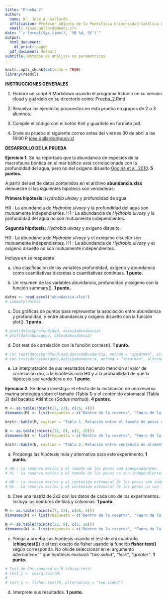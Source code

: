 ```yaml
---
title: "Prueba 2"
author:
  name: Dr. José A. Gallardo.
  affiliation: Profesor adjunto de la Pontificia Universidad Católica de Valparaíso
  email: <jose.gallardo@pucv.cl>
date: "`r format(Sys.time(), '%B %d, %Y')`"
output:
  html_document:
    df_print: paged
  pdf_document: default
subtitle: Métodos de análisis no paramétricos
---
```


```r
knitr::opts_chunk$set(echo = TRUE)
library(readxl)
```

**INSTRUCCIONES GENERALES**

1) Elabore un script R Markdown usando el programa Rstudio en su versión cloud y guárdelo en su directorio como: Prueba_2.Rmd

2) Resuelva los ejercicios propuestos en esta prueba en grupos de 2 o 3 alumnos.

3) Compile el código con el botón Knit y guardelo en formato pdf.

4) Envíe su prueba al siguiente correo antes del viernes 30 de abril a las 18:00 P <jose.gallardo@pucv.cl>

**DESARROLLO DE LA PRUEBA**

**Ejercicio 1.** Se ha reportado que la abundancia de especies de la macrofauna béntica en el mar báltico está correlacionada con la profundidad del agua, pero no del oxígeno disuelto [Gogina et al. 2010](https://www.io-warnemuende.de/tl_files/bio/ag-benthische-organismen/pdf/Gogina%20et%20al.-2009-Causal%20analysis.pdf). **5 puntos.**

A partir del set de datos contenidos en el archivo **abundancia.xlsx** demuestre si las siguientes hipótesis son verdaderas:

**Primera hipótesis:** *Hydrobia ulvaey* y profundidad de agua.

H0 : La abundancia de *Hydrobia ulvaey* y la profundidad del agua son mutuamente independientes.
H1 : La abundancia de *Hydrobia ulvaey* y la profundidad del agua no son mutuamente independientes.

**Segunda hipótesis:** *Hydrobia ulvaey* y oxígeno disuelto. 

H0 : La abundancia de *Hydrobia ulvaey* y el oxóigeno disuelto son mutuamente independientes.
H1 : La abundancia de *Hydrobia ulvaey* y el oxígeno disuelto no son mutuamente independientes. 

Incluya en su respuesta

a) Una clasificación de las variables profundidad, oxígeno y abundancia como cuantitativas discretas o cuantitativas contínuas. **1 punto.**

b) Un resumen de las variables abundancia, profundidad y oxígeno con la función summary(). **1 punto.**

```r
datos <- read_excel("abundancia.xlsx")
# summary(datos)
```

c) Dos gráficas de puntos para representar la asociación entre abundancia y profundidad, y entre abundancia y oxígeno disuelto con la función plot(). **1 punto.**

```r
# plot(datos$profundidad, datos$abundancia)
# plot(datos$oxigeno, datos$abundancia)
```


d) Dos test de correlación con la función cor.test(). **1 punto.**

```r
# cor.test(datos$profundidad,datos$abundancia, method = "spearman", alternative = "two.sided")
# cor.test(datos$oxigeno,datos$abundancia, method = "spearman", alternative = "two.sided")
```

e) La interpretación de sus resultados haciendo mención al valor de correlación rho, a la hipótesis nula H0 y a la probabilidad de que la hipótesis sea verdadera o no. **1 punto.**

**Ejercicio 2.** Se desea investigar el efecto de la instalación de una reserva marina protegida sobre el tamaño (Tabla 1) y el contenido estomacal (Tabla 2) del bacalao Atlántico (*Gadus morhua*). **4 puntos.**

```r
M <- as.table(rbind(c(7, 23), c(26, 4)))
dimnames(M) <- list(respuesta = c("Dentro de la reserva", "Fuera de la reserva"), tratamiento = c("Menor 5 Kg","Mayor o igual a 5 Kg"))

knitr::kable(M, caption = "Tabla 1. Relación entre el tamaño de peces colectados dentro y fuera de una reserva marina.")
```


```r
N <- as.table(rbind(c(22, 8), c(2, 28)))
dimnames(N) <- list(respuesta = c("Dentro de la reserva", "Fuera de la reserva"), tratamiento = c("Con alimento","Sin alimento"))

knitr::kable(N, caption = "Tabla 2. Relación entre contenido de alimento en el estómado de peces colectados dentro y fuera de una reserva marina.")

```

a) Proponga las hipótesis nula y alternativa para este experimento. **1 punto.**

```r
# H0 : La reserva marina y el tamaño de los peces son independientes. 
# H1 : La reserva marina y el tamaño de los peces no son independientes.

# H0 : La reserva marina y el contenido estomacal de los peces son independientes. 
# H1 : La reserva marina y el contenido estomacal de los peces no son independientes.
```

b) Cree una matriz de 2x2 con los datos de cada uno de los experimentos. Incluya los nombres de filas y columnas. **1 punto.**

```r

M <- as.table(rbind(c(7, 23), c(26, 4)))
dimnames(M) <- list(respuesta = c("Dentro de la reserva", "Fuera de la reserva"), tratamiento = c("Menor 5 Kg","Mayor o igual a 5 Kg"))

N <- as.table(rbind(c(22, 8), c(2, 28)))
dimnames(N) <- list(respuesta = c("Dentro de la reserva", "Fuera de la reserva"), tratamiento = c("Con alimento","Sin alimento"))

```

c) Ponga a prueba sus hipótesis usando el test de chi cuadrado (**chisq.test()**) o el test exacto de fisher usando la función **fisher.test()** según corresponda. No olvide seleccionar en el argumento *alternative=""* que hipótesis evaluará *"two.sided"*, *"less"*, *"greater"*. **1 punto.**

```r

# Test de Chi-squared en R (chisq.test)
# test_1 <- chisq.test(M)
# 
# test_1 <- fisher.test(N, alternative = "two.sided")

```

d) Interprete sus resultados. **1 punto.**
